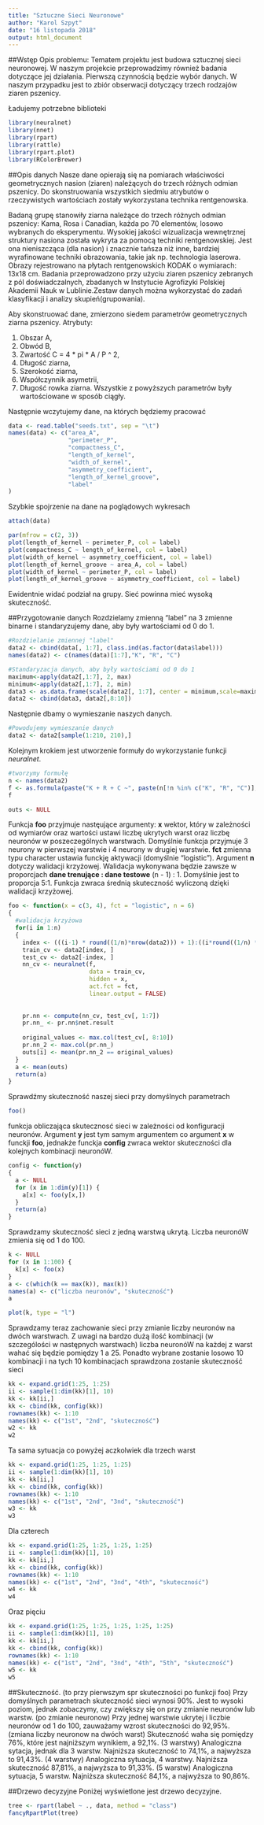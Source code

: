 ```yaml
---
title: "Sztuczne Sieci Neuronowe"
author: "Karol Szpyt"
date: "16 listopada 2018"
output: html_document
---
```

##Wstęp
Opis problemu:
Tematem projektu jest budowa sztucznej sieci neuronowej. W naszym projekcie przeprowadzimy również badania dotyczące jej działania. 
Pierwszą czynnością będzie wybór danych. W naszym przypadku jest to zbiór obserwacji dotyczący trzech rodzajów ziaren pszenicy.

Ładujemy potrzebne biblioteki
```r
library(neuralnet)
library(nnet)
library(rpart)
library(rattle)
library(rpart.plot)
library(RColorBrewer)
```
##Opis danych
Nasze dane opierają się na pomiarach właściwości geometrycznych nasion (ziaren) należących do trzech różnych odmian pszenicy. Do skonstruowania wszystkich siedmiu atrybutów o rzeczywistych wartościach zostały wykorzystana technika rentgenowska.
  
  Badaną grupę stanowiły ziarna należące do trzech różnych odmian pszenicy: Kama, Rosa i Canadian, każda po 70 elementów, losowo wybranych do eksperymentu. Wysokiej jakości wizualizacja wewnętrznej struktury nasiona została wykryta za pomocą techniki rentgenowskiej. Jest ona nieniszcząca (dla nasion) i znacznie tańsza niż inne, bardziej wyrafinowane techniki obrazowania, takie jak np. technologia laserowa. Obrazy rejestrowano na płytach rentgenowskich KODAK o wymiarach: 13x18 cm. Badania przeprowadzono przy użyciu ziaren pszenicy zebranych z pól doświadczalnych, zbadanych w Instytucie Agrofizyki Polskiej Akademii Nauk w Lublinie.Zestaw danych można wykorzystać do zadań klasyfikacji i analizy skupień(grupowania).

  
  Aby skonstruować dane, zmierzono siedem parametrów geometrycznych ziarna pszenicy. Atrybuty:

1.	Obszar A,
2.	Obwód B,
3.	Zwartość C = 4 \*\ pi \*\ A / P ^ 2,
4.	Długość ziarna,
5.	Szerokość ziarna,
6.	Współczynnik asymetrii,
7.	Długość rowka ziarna.
Wszystkie z powyższych parametrów były wartościowane w sposób ciągły.

Następnie wczytujemy dane, na których będziemy pracować
```r
data <- read.table("seeds.txt", sep = "\t")
names(data) <- c("area_A", 
                 "perimeter_P", 
                 "compactness_C", 
                 "length_of_kernel", 
                 "width_of_kernel", 
                 "asymmetry_coefficient", 
                 "length_of_kernel_groove", 
                 "label"
)
```
Szybkie spojrzenie na dane na poglądowych wykresach
```r
attach(data)
```

```r
par(mfrow = c(2, 3))
plot(length_of_kernel ~ perimeter_P, col = label)
plot(compactness_C ~ length_of_kernel, col = label)
plot(width_of_kernel ~ asymmetry_coefficient, col = label)
plot(length_of_kernel_groove ~ area_A, col = label)
plot(width_of_kernel ~ perimeter_P, col = label)
plot(length_of_kernel_groove ~ asymmetry_coefficient, col = label)
```  
Ewidentnie widać podział na grupy. Sieć powinna mieć wysoką skuteczność. 

##Przygotowanie danych
Rozdzielamy zmienną "label" na 3 zmienne binarne i standaryzujemy dane, aby były wartościami od 0 do 1.  
```r
#Rozdzielanie zmiennej "label"
data2 <- cbind(data[, 1:7], class.ind(as.factor(data$label)))
names(data2) <- c(names(data)[1:7],"K", "R", "C")

#Standaryzacja danych, aby były wartościami od 0 do 1 
maximum<-apply(data2[,1:7], 2, max)
minimum<-apply(data2[,1:7], 2, min)
data3 <- as.data.frame(scale(data2[, 1:7], center = minimum,scale=maximum-minimum))
data2 <- cbind(data3, data2[,8:10])
```
Następnie dbamy o wymieszanie naszych danych.
```r
#Powodujemy wymieszanie danych
data2 <- data2[sample(1:210, 210),]
```
Kolejnym krokiem jest utworzenie formuły do wykorzystanie funkcji *neuralnet*.
```r
#tworzymy formułę
n <- names(data2)
f <- as.formula(paste("K + R + C ~", paste(n[!n %in% c("K", "R", "C")], collapse = " + ")))
f
```

```r
outs <- NULL
```


Funkcja **foo** przyjmuje nastęujące argumenty: **x** wektor, który w zależności od wymiarów oraz wartości ustawi liczbę ukrytych warst oraz liczbę neuronów w poszeczególnych warstwach. Domyślnie funkcja przyjmuje 3 neurony w pierwszej warstwie i 4 neurony w drugiej warstwie. **fct** zmienna typu character ustawia funckję aktywacji (domyślnie "logistic"). Argument **n** dotyczy walidacji krzyżowej. Walidacja wykonywana będzie zawsze w proporcjach **dane trenujące : dane testowe** (n - 1) : 1. Domyślnie jest to proporcja 5:1. Funkcja zwraca średnią skuteczność wyliczoną dzięki walidacji krzyżowej.
```r
foo <- function(x = c(3, 4), fct = "logistic", n = 6)
{
  #walidacja krzyżowa
  for(i in 1:n)
  {
    index <- (((i-1) * round((1/n)*nrow(data2))) + 1):((i*round((1/n) * nrow(data2))))
    train_cv <- data2[index, ]
    test_cv <- data2[-index, ]
    nn_cv <- neuralnet(f,
                       data = train_cv,
                       hidden = x,
                       act.fct = fct,
                       linear.output = FALSE)
    
    
    pr.nn <- compute(nn_cv, test_cv[, 1:7])
    pr.nn_ <- pr.nn$net.result
    
    original_values <- max.col(test_cv[, 8:10])
    pr.nn_2 <- max.col(pr.nn_)
    outs[i] <- mean(pr.nn_2 == original_values)
  }
  a <- mean(outs)
  return(a)
}
```

Sprawdźmy skuteczność naszej sieci przy domyślnych parametrach
```r
foo()
```

funkcja obliczająca skutecznosć sieci w zależności od konfiguracji neuronów. Argument **y** jest tym samym argumentem co argument **x** w funckji **foo**, jednakże funckja **config** zwraca wektor skuteczności dla kolejnych kombinacji neuronóW.
```r
config <- function(y)
{
  a <- NULL
  for (x in 1:dim(y)[1]) {
    a[x] <- foo(y[x,])
  }
  return(a)
}
```

Sprawdzamy skuteczność sieci z jedną warstwą ukrytą. Liczba neuronóW zmienia się od 1 do 100.
```r
k <- NULL
for (x in 1:100) {
  k[x] <- foo(x)
}
a <- c(which(k == max(k)), max(k))
names(a) <- c("liczba neuronów", "skuteczność")
a
```
```r
plot(k, type = "l")
```

Sprawdzamy teraz zachowanie sieci przy zmianie liczby neuronów na dwóch warstwach. Z uwagi na bardzo dużą ilość kombinacji (w szczególości w następnych warstwach) liczba neuronóW na każdej z warst wahać się będzie pomiędzy 1 a 25. Ponadto wybrane zostanie losowo 10 kombinacji i na tych 10 kombinacjach sprawdzona zostanie skuteczność sieci
```r
kk <- expand.grid(1:25, 1:25)
ii <- sample(1:dim(kk)[1], 10)
kk <- kk[ii,]
kk <- cbind(kk, config(kk))
rownames(kk) <- 1:10
names(kk) <- c("1st", "2nd", "skuteczność")
w2 <- kk
w2
```
Ta sama sytuacja co powyżej aczkolwiek dla trzech warst
```r
kk <- expand.grid(1:25, 1:25, 1:25)
ii <- sample(1:dim(kk)[1], 10)
kk <- kk[ii,]
kk <- cbind(kk, config(kk))
rownames(kk) <- 1:10
names(kk) <- c("1st", "2nd", "3nd", "skuteczność")
w3 <- kk
w3
```
Dla czterech
```r
kk <- expand.grid(1:25, 1:25, 1:25, 1:25)
ii <- sample(1:dim(kk)[1], 10)
kk <- kk[ii,]
kk <- cbind(kk, config(kk))
rownames(kk) <- 1:10
names(kk) <- c("1st", "2nd", "3nd", "4th", "skuteczność")
w4 <- kk
w4
```
Oraz pięciu
```r
kk <- expand.grid(1:25, 1:25, 1:25, 1:25, 1:25)
ii <- sample(1:dim(kk)[1], 10)
kk <- kk[ii,]
kk <- cbind(kk, config(kk))
rownames(kk) <- 1:10
names(kk) <- c("1st", "2nd", "3nd", "4th", "5th", "skuteczność")
w5 <- kk
w5
```
##Skuteczność.
(to przy pierwszym spr skuteczności po funkcji foo)
Przy domyślnych parametrach skuteczność sieci wynosi 90%. Jest to wysoki poziom, jednak zobaczymy, czy zwiększy się on przy zmianie neuronów lub warstw.
(po zmianie neuronow)
Przy jednej warstwie ukrytej i liczbie neuronów od 1 do 100, zauważamy wzrost skuteczności do 92,95%. 
(zmiana liczby neuronow na dwóch warst)
Skuteczność waha się pomiędzy 76%, które jest najniższym wynikiem, a 92,1%. 
(3 warstwy)
Analogiczna sytacja, jednak dla 3 warstw. Najniższa skuteczność to 74,1%, a najwyższa to 91,43%. 
(4 warstwy)
Analogiczna sytuacja, 4 warstwy. Najniższa skuteczność 87,81%, a najwyższa to 91,33%.
(5 warstw)
Analogiczna sytuacja, 5 warstw. Najniższa skuteczność 84,1%, a najwyższa to 90,86%.  
  
##Drzewo decyzyjne
Poniżej wyświetlone jest drzewo decyzyjne.
```r
tree <- rpart(label ~ ., data, method = "class")
fancyRpartPlot(tree)
```















